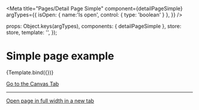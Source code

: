 

<Meta
  title="Pages/Detail Page Simple"
  component={detailPageSimple}
  argTypes={{
    isOpen: { name:'Is open', control: { type: 'boolean' } },
  }}
/>

  props: Object.keys(argTypes),
  components: { detailPageSimple },
  store: store,
  template: '<detailPageSimple />',
});

# Simple page example

<Canvas>
  <Story
    name="Example"
    args={{
      isOpen: false,
    }}
  >
    {Template.bind({})}
  </Story>
</Canvas>

<a href="?path=/story/pages-detail-page-simple--example">Go to the Canvas Tab</a>

---

<a href="?id=pages-detail-page-simple--example" target="_blank">Open page in full width in a new tab</a>

